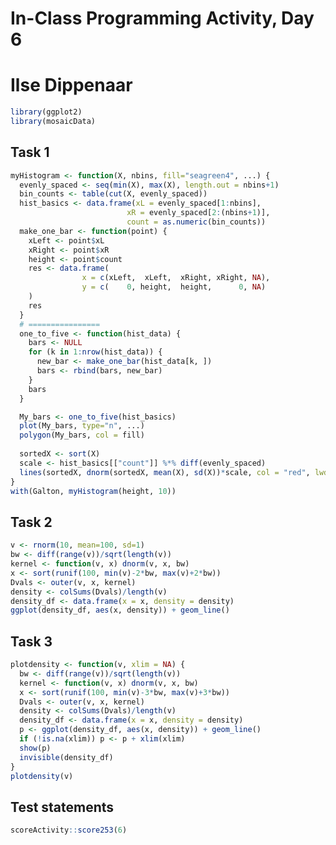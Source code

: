 # In-Class Programming Activity, Day 6

# Ilse Dippenaar
```r
library(ggplot2)
library(mosaicData)
```


## Task 1
```r
myHistogram <- function(X, nbins, fill="seagreen4", ...) {
  evenly_spaced <- seq(min(X), max(X), length.out = nbins+1)
  bin_counts <- table(cut(X, evenly_spaced))
  hist_basics <- data.frame(xL = evenly_spaced[1:nbins],
                          xR = evenly_spaced[2:(nbins+1)],
                          count = as.numeric(bin_counts))
  make_one_bar <- function(point) {
    xLeft <- point$xL
    xRight <- point$xR
    height <- point$count
    res <- data.frame(
                x = c(xLeft,  xLeft,  xRight, xRight, NA),
                y = c(    0, height,  height,      0, NA)
    )
    res
  }
  # ================
  one_to_five <- function(hist_data) {
    bars <- NULL
    for (k in 1:nrow(hist_data)) {
      new_bar <- make_one_bar(hist_data[k, ])
      bars <- rbind(bars, new_bar)
    }
    bars
  }

  My_bars <- one_to_five(hist_basics)
  plot(My_bars, type="n", ...)
  polygon(My_bars, col = fill)
  
  sortedX <- sort(X)
  scale <- hist_basics[["count"]] %*% diff(evenly_spaced)
  lines(sortedX, dnorm(sortedX, mean(X), sd(X))*scale, col = "red", lwd=1.5)
}
with(Galton, myHistogram(height, 10))
```

## Task 2
```r
v <- rnorm(10, mean=100, sd=1)
bw <- diff(range(v))/sqrt(length(v))
kernel <- function(v, x) dnorm(v, x, bw)
x <- sort(runif(100, min(v)-2*bw, max(v)+2*bw))
Dvals <- outer(v, x, kernel)
density <- colSums(Dvals)/length(v)
density_df <- data.frame(x = x, density = density)
ggplot(density_df, aes(x, density)) + geom_line()
```

## Task 3
```r
plotdensity <- function(v, xlim = NA) {
  bw <- diff(range(v))/sqrt(length(v))
  kernel <- function(v, x) dnorm(v, x, bw)
  x <- sort(runif(100, min(v)-3*bw, max(v)+3*bw))
  Dvals <- outer(v, x, kernel)
  density <- colSums(Dvals)/length(v)
  density_df <- data.frame(x = x, density = density)
  p <- ggplot(density_df, aes(x, density)) + geom_line()
  if (!is.na(xlim)) p <- p + xlim(xlim)
  show(p)
  invisible(density_df)
}
plotdensity(v)
```


## Test statements

```r
scoreActivity::score253(6)
```